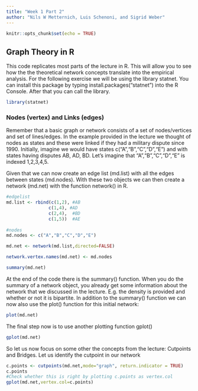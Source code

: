 ```yaml
---
title: "Week 1 Part 2"
author: "Nils W Metternich, Luis Schenoni, and Sigrid Weber"
---
```


```r
knitr::opts_chunk$set(echo = TRUE)
```

## Graph Theory in R 

This code replicates most parts of the lecture in R. This will allow you to see how the the theoretical network concepts translate into the empirical analysis. For the following exercise we will be using the library statnet. You can install this package by typing install.packages("statnet") into the R Console. After that you can call the library.

```r
library(statnet)
```
### Nodes (vertex) and Links (edges)

Remember that a basic graph or network consists of a set of nodes/vertices and set of lines/edges. In the example provided in the lecture we thought of nodes as states and these were linked if they had a military dispute since 1990. Initially, imagine we would have states c("A","B","C","D","E") and with states having disputes AB, AD, BD. Let's imagine that "A","B","C","D","E" is indexed 1,2,3,4,5. 

Given that we can now create an edge list (md.list) with all the edges between states (md.nodes). With these two objects we can then create a network (md.net) with the function network() in R.




```r
#edgelist
md.list <- rbind(c(1,2), #AB
                c(1,4), #AD
                c(2,4),  #BD
                c(1,5))  #AE
 
#nodes
md.nodes <- c("A","B","C","D","E")

md.net <- network(md.list,directed=FALSE)

network.vertex.names(md.net) <- md.nodes

summary(md.net)
```

At the end of the code there is the summary() function. When you do the summary of a network object, you already get some information about the network that we discussed in the lecture. E.g. the density is provided and whether or not it is bipartite. In addition to the summary() function we can now also use the plot() function for this initial network:

```r
plot(md.net)
```

The final step now is to use another plotting function gplot()

```r
gplot(md.net)
```

So let us now focus on some other the concepts from the lecture: Cutpoints and Bridges. Let us identify the cutpoint in our network
```r
c.points <- cutpoints(md.net,mode="graph", return.indicator = TRUE)
c.points
#Check whether this is right by plotting c.points as vertex.col
gplot(md.net,vertex.col=c.points)
```




